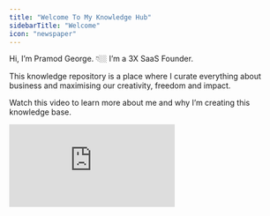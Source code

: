 ```yaml
---
title: "Welcome To My Knowledge Hub"
sidebarTitle: "Welcome"
icon: "newspaper"
---
```


Hi, I’m Pramod George. 👇🏼 I’m a 3X SaaS Founder.

This knowledge repository is a place where I curate everything about business and maximising our creativity, freedom and impact.

Watch this video to learn more about me and why I’m creating this knowledge base.

<iframe src="https://www.youtube.com/embed/M0OLIm4S110?si=OqI30i8SE5j6fXES" title="YouTube video player" frameborder="0" allow="accelerometer; autoplay; clipboard-write; encrypted-media; gyroscope; picture-in-picture; web-share" referrerpolicy="strict-origin-when-cross-origin" allowfullscreen />